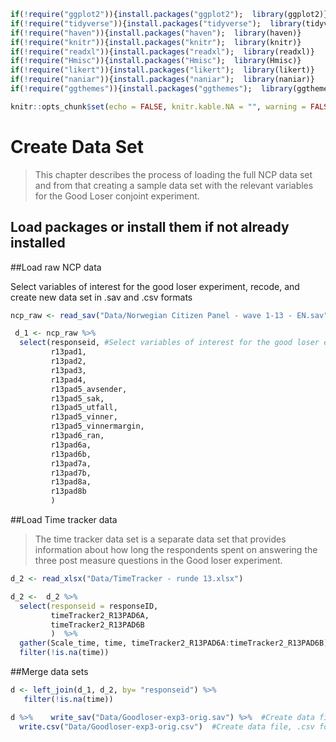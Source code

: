 ```r
if(!require("ggplot2")){install.packages("ggplot2");  library(ggplot2)}
if(!require("tidyverse")){install.packages("tidyverse");  library(tidyverse)}
if(!require("haven")){install.packages("haven");  library(haven)}
if(!require("knitr")){install.packages("knitr");  library(knitr)}
if(!require("readxl")){install.packages("readxl");  library(readxl)}
if(!require("Hmisc")){install.packages("Hmisc");  library(Hmisc)}
if(!require("likert")){install.packages("likert");  library(likert)}
if(!require("naniar")){install.packages("naniar");  library(naniar)}
if(!require("ggthemes")){install.packages("ggthemes");  library(ggthemes)}

knitr::opts_chunk$set(echo = FALSE, knitr.kable.NA = "", warning = FALSE, message = FALSE)

```

# Create Data Set

> This chapter describes the process of loading the full NCP data set and from that creating a sample data set with the relevant variables for the Good Loser conjoint experiment.

## Load packages or install them if not already installed


##Load raw NCP data

Select variables of interest for the good loser experiment, recode, and create new data set in .sav and .csv formats

```r
ncp_raw <- read_sav("Data/Norwegian Citizen Panel - wave 1-13 - EN.sav") 

 d_1 <- ncp_raw %>%
  select(responseid, #Select variables of interest for the good loser experiment
         r13pad1,    
         r13pad2,
         r13pad3,
         r13pad4,
         r13pad5_avsender,
         r13pad5_sak,
         r13pad5_utfall,
         r13pad5_vinner,
         r13pad5_vinnermargin,
         r13pad6_ran,
         r13pad6a,
         r13pad6b,
         r13pad7a,
         r13pad7b,
         r13pad8a,
         r13pad8b
         )  
```

##Load Time tracker data

>The time tracker data set is a separate data set that provides information about how long the respondents spent on answering the three post measure questions in the Good loser experiment. 

```r
d_2 <- read_xlsx("Data/TimeTracker - runde 13.xlsx")

d_2 <-  d_2 %>%
  select(responseid = responseID, 
         timeTracker2_R13PAD6A,
         timeTracker2_R13PAD6B
         )  %>% 
  gather(Scale_time, time, timeTracker2_R13PAD6A:timeTracker2_R13PAD6B) %>% 
  filter(!is.na(time))
```

##Merge data sets

```r
d <- left_join(d_1, d_2, by= "responseid") %>% 
   filter(!is.na(time))  

d %>%    write_sav("Data/Goodloser-exp3-orig.sav") %>%  #Create data file, .sav format
  write.csv("Data/Goodloser-exp3-orig.csv")  #Create data file, .csv format
```
